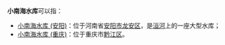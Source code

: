 '''小南海水库'''可以指：
*[[小南海水库_(安阳)|小南海水库 (安阳)]]：位于河南省[[安阳市|安阳市]][[龙安区|龙安区]]，是[[洹河|洹河]]上的一座大型水库；
*[[小南海水库_(重庆)|小南海水库 (重庆)]]：位于重庆市[[黔江区|黔江区]]。

{{Disambiguation|X|Cat=五字水庫消歧義}}
